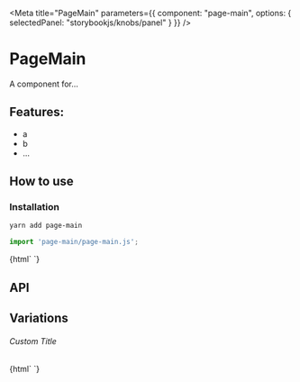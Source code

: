 

<Meta 
  title="PageMain"
  parameters={{
    component: "page-main",
    options: { selectedPanel: "storybookjs/knobs/panel" }
  }}
/>

# PageMain

A component for...

## Features:

- a
- b
- ...

## How to use

### Installation

```bash
yarn add page-main
```

```js
import 'page-main/page-main.js';
```

<Preview withToolbar>
  <Story name="Simple">
    {html`
      <page-main></page-main>
    `}
  </Story>
</Preview>

## API

<Props of="page-main" />

## Variations

###### Custom Title

<Story name="Custom Title">
  {html`
    <page-main .title=${'Hello World'}></page-main>
  `}
</Story>
